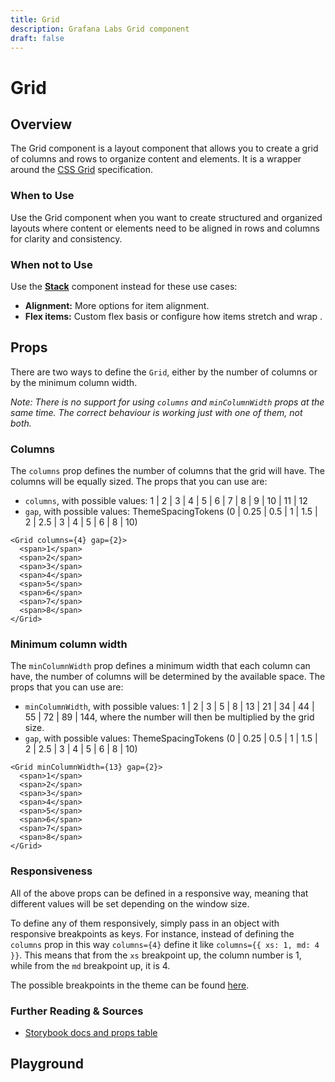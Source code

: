 ```yaml
---
title: Grid
description: Grafana Labs Grid component
draft: false
---
```



# Grid <Badge text='ready' color='green'></Badge> <StorybookLink path='/story/general-layout-grid--columns-number'/>

## Overview

The Grid component is a layout component that allows you to create a grid of columns and rows to organize content and elements. It is a wrapper around the [CSS Grid](https://developer.mozilla.org/en-US/docs/Web/CSS/CSS_Grid_Layout) specification.

### When to Use

Use the Grid component when you want to create structured and organized layouts where content or elements need to be aligned in rows and columns for clarity and consistency.

### When not to Use

Use the **[Stack](/components/primitives/stack)** component instead for these use cases:

- **Alignment:** More options for item alignment.
- **Flex items:** Custom flex basis or configure how items stretch and wrap
.
## Props

There are two ways to define the `Grid`, either by the number of columns or by the minimum column width.

_Note: There is no support for using `columns` and `minColumnWidth` props at the same time. The correct behaviour is working just with one of them, not both._

### Columns

The `columns` prop defines the number of columns that the grid will have. The columns will be equally sized.
The props that you can use are:

- `columns`, with possible values: 1 | 2 | 3 | 4 | 5 | 6 | 7 | 8 | 9 | 10 | 11 | 12
- `gap`, with possible values: ThemeSpacingTokens (0 | 0.25 | 0.5 | 1 | 1.5 | 2 | 2.5 | 3 | 4 | 5 | 6 | 8 | 10)

```tsx live
<Grid columns={4} gap={2}>
  <span>1</span>
  <span>2</span>
  <span>3</span>
  <span>4</span>
  <span>5</span>
  <span>6</span>
  <span>7</span>
  <span>8</span>
</Grid>
```

### Minimum column width

The `minColumnWidth` prop defines a minimum width that each column can have, the number of columns will be determined by the available space.
The props that you can use are:

- `minColumnWidth`, with possible values: 1 | 2 | 3 | 5 | 8 | 13 | 21 | 34 | 44 | 55 | 72 | 89 | 144, where the number will then be multiplied by the grid size.
- `gap`, with possible values: ThemeSpacingTokens (0 | 0.25 | 0.5 | 1 | 1.5 | 2 | 2.5 | 3 | 4 | 5 | 6 | 8 | 10)

```tsx live
<Grid minColumnWidth={13} gap={2}>
  <span>1</span>
  <span>2</span>
  <span>3</span>
  <span>4</span>
  <span>5</span>
  <span>6</span>
  <span>7</span>
  <span>8</span>
</Grid>
```
### Responsiveness

All of the above props can be defined in a responsive way, meaning that different values will be set depending on the window size.

To define any of them responsively, simply pass in an object with responsive breakpoints as keys. For instance, instead of defining the `columns` prop in this way `columns={4}`
define it like  `columns={{ xs: 1, md: 4 }}`.
This means that from the `xs` breakpoint up, the column number is 1, while from the `md` breakpoint up, it is 4.

The possible breakpoints in the theme can be found [here](https://github.com/grafana/grafana/blob/main/packages/grafana-data/src/themes/breakpoints.ts#L28).

### Further Reading & Sources

- [Storybook docs and props table](https://developers.grafana.com/ui/canary/index.html?path=/docs/general-layout-grid--docs)

## Playground

<ComponentEmbed path="/story/general-layout-grid--columns-number" />
